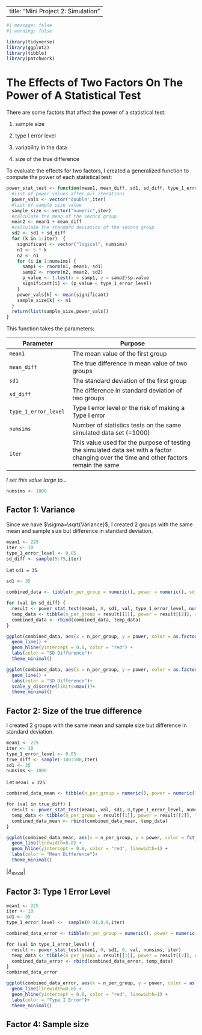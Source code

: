 |                                     |
|-------------------------------------|
| title: "Mini Project 2: Simulation" |

```r
#| message: false
#| warning: false

library(tidyverse)
library(ggplot2)
library(tibble)
library(patchwork)
```

# The Effects of Two Factors On The Power of A Statistical Test

There are some factors that affect the power of a statistical test:

1.  sample size

2.  type I error level

3.  variability in the data

4.  size of the true difference

To evaluate the effects for two factors, I created a generalized function to compute the power of each statistical test:

```r
power_stat_test <- function(mean1, mean_diff, sd1, sd_diff, type_1_error_level, numsims,iter){
  #list of power values after all iterations 
  power_vals <- vector("double",iter)
  #list of sample size value
  sample_size <- vector("numeric",iter)
  #calculate the mean of the second group
  mean2 <- mean1 + mean_diff
  #calculate the standard deviation of the second group
  sd2 <- sd1 + sd_diff
  for (k in 1:iter)  {
    significant <- vector("logical", numsims)
    n1 <- 5 * k
    n2 <- n1
    for (i in 1:numsims) {
      samp1 <- rnorm(n1, mean1, sd1)
      samp2 <- rnorm(n2, mean2, sd2)
      p_value <- t.test(x = samp1, y = samp2)$p.value
      significant[i] <- (p_value < type_1_error_level)
    }
    power_vals[k] <- mean(significant)
    sample_size[k] <- n1
  }
  return(list(sample_size,power_vals))
}
```

This function takes the parameters:

| Parameter            | Purpose                                                                                                                                  |
|------------------------|------------------------------------------------|
| `mean1`              | The mean value of the first group                                                                                                        |
| `mean_diff`          | The true difference in mean value of two groups                                                                                          |
| `sd1`                | The standard deviation of the first group                                                                                                |
| `sd_diff`            | The difference in standard deviation of two groups                                                                                       |
| `type_1_error_level` | Type I error level or the risk of making a Type I error                                                                                  |
| `numsims`            | Number of statistics tests on the same simulated data set (=1000)                                                                        |
| `iter`               | This value used for the purpose of testing the simulated data set with a factor changing over the time and other factors remain the same |

*I set this value large to...*

```r
numsims <- 1000
```


## Factor 1: Variance

Since we have $\sigma=\sqrt{Variance}$, I created 2 groups with the same mean and sample size but difference in standard deviation.

```r
mean1 <- 225
iter <- 10
type_1_error_level <- 0.05
sd_diff <- sample(5:75,iter)
```

Let `sd1 = 35`.

```r
sd1 <- 35
```


```r
combined_data <- tibble(n_per_group = numeric(), power = numeric(), sd_diff_val = numeric())

for (val in sd_diff) {
  result <- power_stat_test(mean1, 0, sd1, val, type_1_error_level, numsims, iter)
  temp_data <- tibble(n_per_group = result[[1]], power = result[[2]], sd_diff_val = rep(val, length(result[[1]])))
  combined_data <- rbind(combined_data, temp_data)
}

ggplot(combined_data, aes(x = n_per_group, y = power, color = as.factor(sd_diff_val))) +
  geom_line() +
  geom_hline(yintercept = 0.8, color = "red") +
  labs(color = "SD Difference")+
  theme_minimal()

ggplot(combined_data, aes(x = n_per_group, y = power, color = as.factor(sd_diff_val))) +
  geom_line() +
  labs(color = "SD Difference")+
  scale_y_discrete(limits=max())+
  theme_minimal()
```

## Factor 2: Size of the true difference

I created 2 groups with the same mean and sample size but difference in standard deviation.

```r
mean1 <- 225
iter <- 10
type_1_error_level <- 0.05
true_diff <- sample(-100:100,iter)
sd1 <- 35
numsims <- 1000
```

Let `mean1 = 225`.

```r
combined_data_mean <- tibble(n_per_group = numeric(), power = numeric(), true_diff_val = numeric())

for (val in true_diff) {
  result <- power_stat_test(mean1, val, sd1, 0,type_1_error_level, numsims, iter)
  temp_data <- tibble(n_per_group = result[[1]], power = result[[2]], true_diff_val = rep(val, length(result[[1]])))
  combined_data_mean <- rbind(combined_data_mean, temp_data)
}
```

```r
ggplot(combined_data_mean, aes(x = n_per_group, y = power, color = fct_reorder2(as.factor(true_diff_val),n_per_group,power))) +
  geom_line(linewidth=0.8) +
  geom_hline(yintercept = 0.8, color = "red", linewidth=1) +
  labs(color = "Mean Difference")+
  theme_minimal()

```

$|\Delta_{mean}|$

## Factor 3: Type 1 Error Level

```r
mean1 <- 225
iter <- 10
sd1 <- 35
type_1_error_level <-  sample(0.01,0.9,iter)
```

```r
combined_data_error <- tibble(n_per_group = numeric(), power = numeric(), error_val = numeric())

for (val in type_1_error_level) {
  result <- power_stat_test(mean1, 0, sd1, 0, val, numsims, iter)
  temp_data <- tibble(n_per_group = result[[1]], power = result[[2]], error_level = rep(val, length(result[[1]])))
  combined_data_error <- rbind(combined_data_error, temp_data)
}
combined_data_error
```

```r
ggplot(combined_data_error, aes(x = n_per_group, y = power, color = as.factor(error_val))) +
  geom_line(linewidth=0.8) +
  geom_hline(yintercept = 0.8, color = "red", linewidth=1) +
  labs(color = "Type I Error")+
  theme_minimal()

```

## Factor 4: Sample size